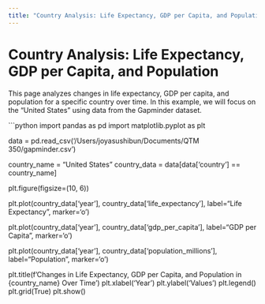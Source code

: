 ```yaml
---
title: "Country Analysis: Life Expectancy, GDP per Capita, and Population"
---
```


# Country Analysis: Life Expectancy, GDP per Capita, and Population

This page analyzes changes in life expectancy, GDP per capita, and population for a specific country over time. In this example, we will focus on the "United States" using data from the Gapminder dataset.

```python

import pandas as pd
import matplotlib.pyplot as plt


data = pd.read_csv('/Users/joyasushibun/Documents/QTM 350/gapminder.csv')


country_name = "United States"
country_data = data[data['country'] == country_name]


plt.figure(figsize=(10, 6))


plt.plot(country_data['year'], country_data['life_expectancy'], label="Life Expectancy", marker='o')


plt.plot(country_data['year'], country_data['gdp_per_capita'], label="GDP per Capita", marker='o')


plt.plot(country_data['year'], country_data['population_millions'], label="Population", marker='o')


plt.title(f'Changes in Life Expectancy, GDP per Capita, and Population in {country_name} Over Time')
plt.xlabel('Year')
plt.ylabel('Values')
plt.legend()
plt.grid(True)
plt.show()
